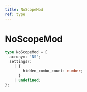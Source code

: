 ```yaml
---
title: NoScopeMod
ref: type
---
```


# NoScopeMod

```ts
type NoScopeMod = {
  acronym: 'NS';
  settings?:
    | {
        hidden_combo_count: number;
      }
    | undefined;
};
```
